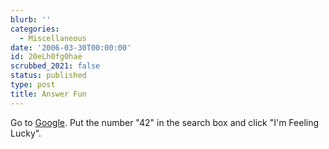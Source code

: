 ```yaml
---
blurb: ''
categories:
  - Miscellaneous
date: '2006-03-30T00:00:00'
id: 20eLh0fg0hae
scrubbed_2021: false
status: published
type: post
title: Answer Fun
---
```


Go to [Google](http://www.google.com/). Put the number "42" in the
search box and click "I'm Feeling Lucky".
